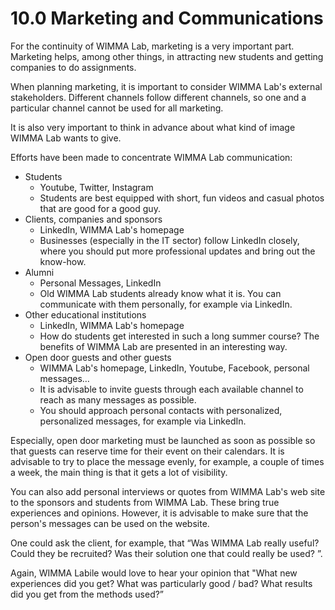 # 10.0 Marketing and Communications

For the continuity of WIMMA Lab, marketing is a very important part. Marketing helps, among other things, in attracting new students and getting companies to do assignments.

When planning marketing, it is important to consider WIMMA Lab's external stakeholders. Different channels follow different channels, so one and a particular channel cannot be used for all marketing.

It is also very important to think in advance about what kind of image WIMMA Lab wants to give.

Efforts have been made to concentrate WIMMA Lab communication:

* Students
    - Youtube, Twitter, Instagram
    - Students are best equipped with short, fun videos and casual photos that are good for a good guy.
* Clients, companies and sponsors
    - LinkedIn, WIMMA Lab's homepage
    - Businesses (especially in the IT sector) follow LinkedIn closely, where you should put more professional updates and bring out the know-how.
* Alumni
    - Personal Messages, LinkedIn
    - Old WIMMA Lab students already know what it is. You can communicate with them personally, for example via LinkedIn.
* Other educational institutions
    - LinkedIn, WIMMA Lab's homepage
    - How do students get interested in such a long summer course? The benefits of WIMMA Lab are presented in an interesting way.
* Open door guests and other guests
    - WIMMA Lab's homepage, LinkedIn, Youtube, Facebook, personal messages…
    - It is advisable to invite guests through each available channel to reach as many messages as possible.
    - You should approach personal contacts with personalized, personalized messages, for example via LinkedIn.

Especially, open door marketing must be launched as soon as possible so that guests can reserve time for their event on their calendars. It is advisable to try to place the message evenly, for example, a couple of times a week, the main thing is that it gets a lot of visibility.

You can also add personal interviews or quotes from WIMMA Lab's web site to the sponsors and students from WIMMA Lab. These bring true experiences and opinions. However, it is advisable to make sure that the person's messages can be used on the website.

One could ask the client, for example, that “Was WIMMA Lab really useful? Could they be recruited? Was their solution one that could really be used? ”.

Again, WIMMA Labile would love to hear your opinion that "What new experiences did you get? What was particularly good / bad? What results did you get from the methods used?”
